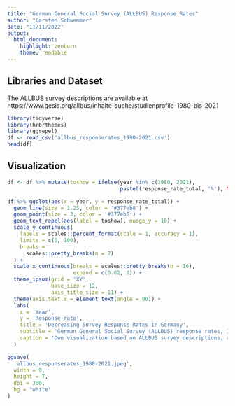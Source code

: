 ---
title: "German General Social Survey (ALLBUS) Response Rates"
author: "Carsten Schwemmer"
date: "11/11/2022"
output: 
  html_document: 
    highlight: zenburn
    theme: readable
---


## Libraries and Dataset

The ALLBUS survey descriptions are available at https://www.gesis.org/allbus/inhalte-suche/studienprofile-1980-bis-2021

```{r message=FALSE, warning=FALSE}
library(tidyverse)
library(hrbrthemes)
library(ggrepel)
df <- read_csv('allbus_responserates_1980-2021.csv')
head(df)
```

## Visualization


```{r message=FALSE, warning=FALSE}
df <- df %>% mutate(toshow = ifelse(year %in% c(1980, 2021),
                                    paste0(response_rate_total, '%'), NA))

df %>% ggplot(aes(x = year, y = response_rate_total)) +
  geom_line(size = 1.25, color = '#377eb8') +
  geom_point(size = 3, color = '#377eb8') +
  geom_text_repel(aes(label = toshow), nudge_y = 10) +
  scale_y_continuous(
    labels = scales::percent_format(scale = 1, accuracy = 1),
    limits = c(0, 100),
    breaks =
      scales::pretty_breaks(n = 7)
  ) +
  scale_x_continuous(breaks = scales::pretty_breaks(n = 16),
                     expand = c(0.02, 0)) +
  theme_ipsum(grid = 'XY',
              base_size = 12,
              axis_title_size = 11) +
  theme(axis.text.x = element_text(angle = 90)) +
  labs(
    x = 'Year',
    y = 'Response rate',
    title = 'Decreasing Survey Response Rates in Germany',
    subtitle = 'German General Social Survey (ALLBUS) response rates, 1980-2021',
    caption = 'Own visualization based on ALLBUS survey descriptions, available at\n  https://www.gesis.org/allbus/inhalte-suche/studienprofile-1980-bis-2021'
  )

ggsave(
  'allbus_responserates_1980-2021.jpeg',
  width = 9,
  height = 7,
  dpi = 300,
  bg = "white"
)
```

